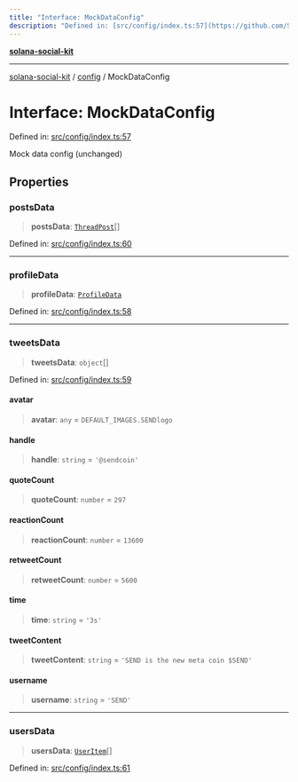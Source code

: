 ```yaml
---
title: "Interface: MockDataConfig"
description: "Defined in: [src/config/index.ts:57](https://github.com/SendArcade/solana-app-kit/blob/bd4b3556b8f469c27ebb06f4df65b3a36b43ba3b/src/config/index.ts#L57)"
---
```


[**solana-social-kit**](../../README.mdx)

***

[solana-social-kit](../../README.mdx) / [config](../README.mdx) / MockDataConfig

# Interface: MockDataConfig

Defined in: [src/config/index.ts:57](https://github.com/SendArcade/solana-app-kit/blob/bd4b3556b8f469c27ebb06f4df65b3a36b43ba3b/src/config/index.ts#L57)

Mock data config (unchanged)

## Properties

### postsData

> **postsData**: [`ThreadPost`](../../components/thread/thread.types/interfaces/ThreadPost.mdx)[]

Defined in: [src/config/index.ts:60](https://github.com/SendArcade/solana-app-kit/blob/bd4b3556b8f469c27ebb06f4df65b3a36b43ba3b/src/config/index.ts#L60)

***

### profileData

> **profileData**: [`ProfileData`](../../mocks/profileInfoData/type-aliases/ProfileData.mdx)

Defined in: [src/config/index.ts:58](https://github.com/SendArcade/solana-app-kit/blob/bd4b3556b8f469c27ebb06f4df65b3a36b43ba3b/src/config/index.ts#L58)

***

### tweetsData

> **tweetsData**: `object`[]

Defined in: [src/config/index.ts:59](https://github.com/SendArcade/solana-app-kit/blob/bd4b3556b8f469c27ebb06f4df65b3a36b43ba3b/src/config/index.ts#L59)

#### avatar

> **avatar**: `any` = `DEFAULT_IMAGES.SENDlogo`

#### handle

> **handle**: `string` = `'@sendcoin'`

#### quoteCount

> **quoteCount**: `number` = `297`

#### reactionCount

> **reactionCount**: `number` = `13600`

#### retweetCount

> **retweetCount**: `number` = `5600`

#### time

> **time**: `string` = `'3s'`

#### tweetContent

> **tweetContent**: `string` = `'SEND is the new meta coin $SEND'`

#### username

> **username**: `string` = `'SEND'`

***

### usersData

> **usersData**: [`UserItem`](../../mocks/users/interfaces/UserItem.mdx)[]

Defined in: [src/config/index.ts:61](https://github.com/SendArcade/solana-app-kit/blob/bd4b3556b8f469c27ebb06f4df65b3a36b43ba3b/src/config/index.ts#L61)
